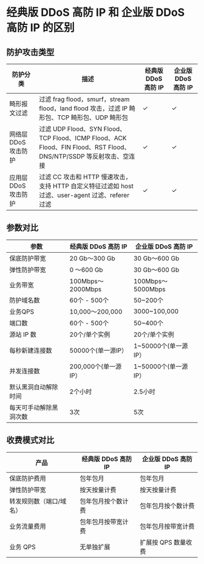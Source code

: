 # 经典版 DDoS 高防 IP 和 企业版 DDoS 高防 IP 的区别
## **防护攻击类型**
|防护分类|描述|经典版 DDoS 高防 IP| 企业版 DDoS 高防 IP |
|-|-|-|-|
|畸形报文过滤|过滤 frag flood，smurf，stream flood，land flood 攻击，过滤 IP 畸形包、TCP 畸形包、UDP 畸形包|✓|✓|
|网络层 DDoS 攻击防护|过滤 UDP Flood、SYN Flood、TCP Flood、ICMP Flood、ACK Flood、FIN Flood、RST Flood、DNS/NTP/SSDP 等反射攻击、空连接|✓|✓|
|应用层 DDoS 攻击防护|过滤 CC 攻击和 HTTP 慢速攻击，支持 HTTP 自定义特征过滤如 host 过滤、user-agent 过滤、referer 过滤|✓|✓|

## **参数对比**
|参数|经典版 DDoS 高防 IP|企业版 DDoS 高防 IP|
|-|-|-|
|保底防护带宽|20 Gb～300 Gb|30 Gb～600 Gb|
|弹性防护带宽|0 ～600 Gb|30 Gb～600 Gb|
|业务带宽|100Mbps～2000Mbps|100Mbps～5000Mbps|
|防护域名数|60个 - 500个|50~200个|
|业务QPS|10,000～200,000|3000~100,000|
|端口数|60个 - 500个|50~400个|
|源站 IP 数|20个/单个实例|20个/单个实例|
|每秒新建连接数|50000个(单一源IP）|1~50000个(单一源IP）|
|并发连接数|200,000个(单一源IP）|1~50000个(单一源IP）|
|默认黑洞自动解除时间|2个小时|2.5小时|
|每天可手动解除黑洞次数|3次|5次|

## **收费模式对比**
|产品|经典版 DDoS 高防 IP|企业版 DDoS 高防 IP|
|-|-|-|
|保底防护费用|包年包月|包年包月|
|弹性防护带宽|按天按量计费|按天按量计费|
|转发规则数（端口/域名）|包年包月按个数计费|包年包月按个数计费|
|业务流量费用|包年包月按带宽计费|包年包月按带宽计费|
|业务 QPS|无单独扩展|扩展按 QPS 数量收费|


